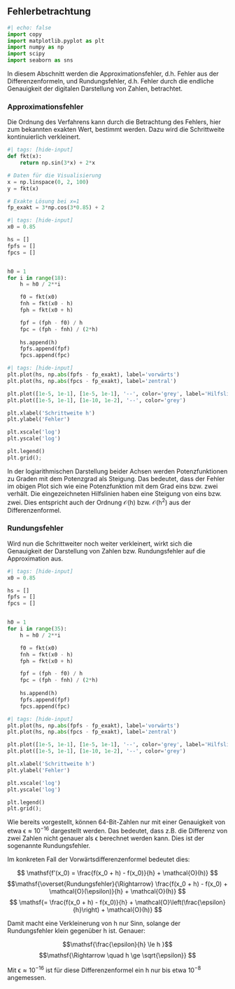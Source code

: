 ## Fehlerbetrachtung

```python
#| echo: false
import copy
import matplotlib.pyplot as plt
import numpy as np
import scipy
import seaborn as sns
```

In diesem Abschnitt werden die Approximationsfehler, d.h. Fehler aus der 
Differenzenformeln, und Rundungsfehler, d.h. Fehler durch die endliche 
Genauigkeit der digitalen Darstellung von Zahlen, betrachtet.

### Approximationsfehler

Die Ordnung des Verfahrens kann durch die Betrachtung des Fehlers, hier zum 
bekannten exakten Wert, bestimmt werden. Dazu wird die Schrittweite 
kontinuierlich verkleinert. 

```python
#| tags: [hide-input]
def fkt(x):
    return np.sin(3*x) + 2*x

# Daten für die Visualisierung
x = np.linspace(0, 2, 100)
y = fkt(x)

# Exakte Lösung bei x=1
fp_exakt = 3*np.cos(3*0.85) + 2
```

```python
#| tags: [hide-input]
x0 = 0.85

hs = []
fpfs = []
fpcs = []


h0 = 1
for i in range(18):
    h = h0 / 2**i

    f0 = fkt(x0)
    fnh = fkt(x0 - h)
    fph = fkt(x0 + h)

    fpf = (fph - f0) / h
    fpc = (fph - fnh) / (2*h)
    
    hs.append(h)
    fpfs.append(fpf)
    fpcs.append(fpc)
```

```python
#| tags: [hide-input]
plt.plot(hs, np.abs(fpfs - fp_exakt), label='vorwärts')
plt.plot(hs, np.abs(fpcs - fp_exakt), label='zentral')

plt.plot([1e-5, 1e-1], [1e-5, 1e-1], '--', color='grey', label='Hilfslinien')
plt.plot([1e-5, 1e-1], [1e-10, 1e-2], '--', color='grey')

plt.xlabel('Schrittweite h')
plt.ylabel('Fehler')

plt.xscale('log')
plt.yscale('log')

plt.legend()
plt.grid();
```

In der logiarithmischen Darstellung beider Achsen werden Potenzfunktionen zu 
Graden mit dem Potenzgrad als Steigung. Das bedeutet, dass der Fehler im obigen 
Plot sich wie eine Potenzfunktion mit dem Grad eins bzw. zwei verhält. Die 
eingezeichneten Hilfslinien haben eine Steigung von eins bzw. zwei. Dies 
entspricht auch der Ordnung $\mathsf{\mathcal{O}(h)}$ bzw. $\mathsf{\mathcal{O}(h^2)}$ 
aus der Differenzenformel.

### Rundungsfehler

Wird nun die Schrittweiter noch weiter verkleinert, wirkt sich die Genauigkeit 
der Darstellung von Zahlen bzw. Rundungsfehler auf die Approximation aus.

```python
#| tags: [hide-input]
x0 = 0.85

hs = []
fpfs = []
fpcs = []


h0 = 1
for i in range(35):
    h = h0 / 2**i

    f0 = fkt(x0)
    fnh = fkt(x0 - h)
    fph = fkt(x0 + h)

    fpf = (fph - f0) / h
    fpc = (fph - fnh) / (2*h)
    
    hs.append(h)
    fpfs.append(fpf)
    fpcs.append(fpc)
```

```python
#| tags: [hide-input]
plt.plot(hs, np.abs(fpfs - fp_exakt), label='vorwärts')
plt.plot(hs, np.abs(fpcs - fp_exakt), label='zentral')

plt.plot([1e-5, 1e-1], [1e-5, 1e-1], '--', color='grey', label='Hilfslinien')
plt.plot([1e-5, 1e-1], [1e-10, 1e-2], '--', color='grey')

plt.xlabel('Schrittweite h')
plt.ylabel('Fehler')

plt.xscale('log')
plt.yscale('log')

plt.legend()
plt.grid();
```

Wie bereits vorgestellt, können 64-Bit-Zahlen nur mit einer Genauigkeit von 
etwa $\mathsf{\epsilon\approx10^{-16}}$ dargestellt werden. Das bedeutet, 
dass z.B. die Differenz von zwei Zahlen nicht genauer als $\mathsf{\epsilon}$ 
berechnet werden kann. Dies ist der sogenannte Rundungsfehler.

Im konkreten Fall der Vorwärtsdifferenzenformel bedeutet dies:

$$ \mathsf{f'(x_0) = \frac{f(x_0 + h) - f(x_0)}{h} + \mathcal{O}(h)} $$
$$\mathsf{\overset{Rundungsfehler}{\Rightarrow} \frac{f(x_0 + h) - f(x_0) + \mathcal{O}(\epsilon)}{h} + \mathcal{O}(h)} $$
$$ \mathsf{= \frac{f(x_0 + h) - f(x_0)}{h} + \mathcal{O}\left(\frac{\epsilon}{h}\right) + \mathcal{O}(h)} $$

Damit macht eine Verkleinerung von $\mathsf{h}$ nur Sinn, solange der Rundungsfehler 
klein gegenüber $\mathsf{h}$ ist. Genauer:

$$\mathsf{\frac{\epsilon}{h} \le h }$$
$$\mathsf{\Rightarrow \quad h \ge \sqrt{\epsilon}} $$

Mit $\mathsf{\epsilon \approx 10^{-16}}$ ist für diese Differenzenformel ein 
$\mathsf{h}$ nur bis etwa $\mathsf{10^{-8}}$ angemessen.


